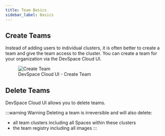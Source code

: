 ```yaml
---
title: Team Basics
sidebar_label: Basics
---
```


## Create Teams
Instead of adding users to individual clusters, it is often better to create a team and give the team access to the cluster. You can create a team for your organization via the DevSpace Cloud UI.

<figure class="frame">
  <img src="/img/docs/cloud/ui-team-create.gif" alt="Create Team" />
  <figcaption>DevSpace Cloud UI - Create Team</figcaption>
</figure>

## Delete Teams
DevSpace Cloud UI allows you to delete teams.

:::warning Warning
Deleting a team is irreversible and will also delete:
- all team clusters including all Spaces within these clusters
- the team registry including all images
:::
